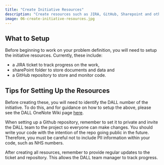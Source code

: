 ```yaml
---
title: "Create Initiative Resources"
description: "Create resources such as JIRA, GitHub, Sharepoint and others."
image: 06-create-initiative-resources.jpg
---
```


## What to Setup
Before beginning to work on your problem definition, you will need to setup the initiative resources. Currently, these include:

* a JIRA ticket to track progress on the work,
* sharePoint folder to store documents and data and
* a GitHub repository to store and monitor code.

## Tips for Setting Up the Resources
Before creating these, you will need to identify the DALL number of the initiative. To do this, and for guidance on how to setup the above, please see the DALL OneNote Wiki page [here](https://nhsbsauk.sharepoint.com/sites/InsightTeam-DataAnalyticsLearningLabDALL/_layouts/OneNote.aspx?id=%2Fsites%2FInsightTeam-DataAnalyticsLearningLabDALL%2FShared%20Documents%2FData%20Analytics%20Learning%20Lab%20%28DALL%29%2FDALL%2FDALL%20-%20Knowledge%20Share%2FDALL%20Wiki&wd=target%28Project%20setup.one%7CA67782A4-EFB2-4B50-8584-6A2B8101E998%2FSet-up%20Process%7C4462877D-A630-4688-B4BB-22E364E1CC7B%2F%29onenote:https://nhsbsauk.sharepoint.com/sites/InsightTeam-DataAnalyticsLearningLabDALL/Shared%20Documents/Data%20Analytics%20Learning%20Lab%20(DALL)/DALL/DALL%20-%20Knowledge%20Share/DALL%20Wiki/Project%20setup.one#Set-up%20Process&section-id={A67782A4-EFB2-4B50-8584-6A2B8101E998}&page-id={4462877D-A630-4688-B4BB-22E364E1CC7B}&end).

When setting up a Github repository, remember to set it to private and invite the DALL team to the project so everyone can make changes. You should write your code with the intention of the repo going public in the future. Therefore, you must be careful not to include PII information within your code, such as NHS numbers.

After creating all resources, remember to provide regular updates to the ticket and repository. This allows the DALL team manager to track progress.